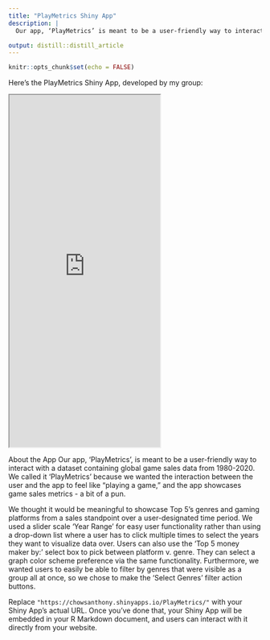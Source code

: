 ```yaml
---
title: "PlayMetrics Shiny App"
description: |
  Our app, ‘PlayMetrics’ is meant to be a user-friendly way to interact with a dataset containing global game sales data from 1980-2020.

output: distill::distill_article
---
```


```r
knitr::opts_chunk$set(echo = FALSE)

```

Here's the PlayMetrics Shiny App, developed by my group:

<iframe src="https://chowsanthony.shinyapps.io/PlayMetrics/" class="l-screen-inset shaded" height="700px"></iframe>

About the App
Our app, 'PlayMetrics', is meant to be a user-friendly way to interact with a dataset containing global game sales data from 1980-2020. We called it 'PlayMetrics' because we wanted the interaction between the user and the app to feel like "playing a game," and the app showcases game sales metrics - a bit of a pun.

We thought it would be meaningful to showcase Top 5’s genres and gaming platforms from a sales standpoint over a user-designated time period. We used a slider scale 'Year Range' for easy user functionality rather than using a drop-down list where a user has to click multiple times to select the years they want to visualize data over. Users can also use the 'Top 5 money maker by:' select box to pick between platform v. genre. They can select a graph color scheme preference via the same functionality. Furthermore, we wanted users to easily be able to filter by genres that were visible as a group all at once, so we chose to make the 'Select Genres' filter action buttons.


Replace `"https://chowsanthony.shinyapps.io/PlayMetrics/"` with your Shiny App's actual URL. Once you've done that, your Shiny App will be embedded in your R Markdown document, and users can interact with it directly from your website.



